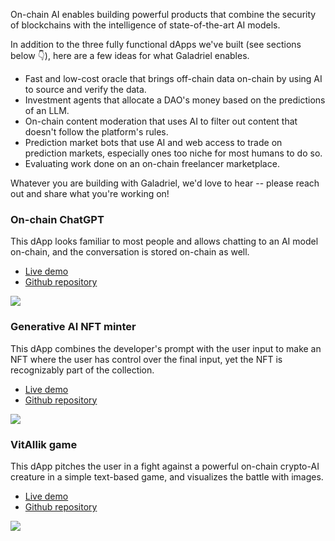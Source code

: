 
On-chain AI enables building powerful products that combine the security of blockchains with the intelligence of state-of-the-art AI models.

In addition to the three fully functional dApps we've built (see sections below 👇), here are a few ideas for what Galadriel enables.

* Fast and low-cost oracle that brings off-chain data on-chain by using AI to source and verify the data.
* Investment agents that allocate a DAO's money based on the predictions of an LLM.
* On-chain content moderation that uses AI to filter out content that doesn't follow the platform's rules.
* Prediction market bots that use AI and web access to trade on prediction markets, especially ones too niche for most humans to do so.
* Evaluating work done on an on-chain freelancer marketplace.

Whatever you are building with Galadriel, we'd love to hear -- please reach out and share what you're working on!

### On-chain ChatGPT

This dApp looks familiar to most people and allows chatting to an AI model on-chain, and the conversation is stored on-chain as well.

* [Live demo]()
* [Github repository]()

<img src="https://placehold.co/600x300"/>



### Generative AI NFT minter

This dApp combines the developer's prompt with the user input to make an NFT where the user has control over the final input, yet the NFT is recognizably part of the collection.

* [Live demo]()
* [Github repository]()

<img src="https://placehold.co/600x300"/>


### VitAIlik game

This dApp pitches the user in a fight against a powerful on-chain crypto-AI creature in a simple text-based game, and visualizes the battle with images.

* [Live demo]()
* [Github repository]()

<img src="https://placehold.co/600x300"/>

